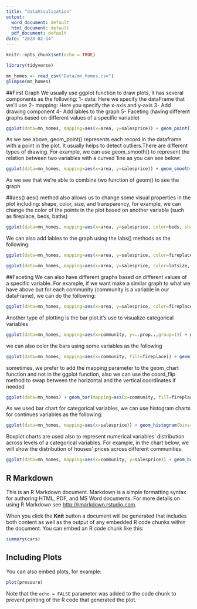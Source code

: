 ```yaml
---
title: "dataVisulization"
output:
  word_document: default
  html_document: default
  pdf_document: default
date: "2023-02-14"
---
```


```r
knitr::opts_chunk$set(echo = TRUE)
```
```r
library(tidyverse)

```
```r
mn_homes <- read_csv("Data/mn_homes.csv")
glimpse(mn_homes)

```

##First Graph 
We usually use ggplot function to draw plots, it has several components as the following:
1- data: Here we specify the dataFrame that we'll use 
2- mapping: Here you specify the x-axis and y-axis 
3- Add drawing component
4- Add lables to the graph
5- Faceting (having different graphs based on different values of a specific variable)
```r
ggplot(data=mn_homes, mapping=aes(x=area, y=salesprice)) + geom_point()
```
As we see above, geom_point() represents each record in the dataframe
with a point in the plot. It usually helps to detect outliers.There are different types of drawing. For example, we can use geom_smooth()
to represent the relation between two variables with a curved 1ine as you can see below:

```r
ggplot(data=mn_homes, mapping=aes(x=area, y=salesprice)) + geom_smooth() + geom_point()
```
As we see that we're able to combine two function of geom() to see the graph

##aes()
aes() method also allows us to change some visual properties in the plot including: shape, color, size, and transparency, for example, we can change the color of the points in the plot based on another variable (such as fireplace, beds, baths)
```r
ggplot(data=mn_homes, mapping=aes(x=area, y=salesprice, color=beds, shape=fireplace)) + geom_point()
```
We can also add lables to the graph using the labs() methods as the following: 
```r
ggplot(data=mn_homes, mapping=aes(x=area, y=salesprice, color=fireplace)) +geom_point() + labs(title="sales price VS area of homes in Minneapolis, MN", x="Area (square feet)", y="Sales Price (dollars)")
```

```r
ggplot(data=mn_homes, mapping=aes(x=area, y=salesprice, color=lotsize, size=fireplace)) + geom_point() + labs(title="sales price VS area of homes in Minneapolis, MN", x="Area (square feet)", y="Sales Price (dollars)")
```

##Faceting 
We can also have different graphs based on different values of a
specific variable. For example, if we want make a similar graph to what
we have above but for each community (community is a variable in our
dataFrame), we can do the following:
```r
ggplot(data=mn_homes, mapping=aes(x=area, y=salesprice, color=fireplace)) + geom_point() + labs(title="Sales price VS area of homes in Minneapolis, MN", x="Area (square feet)", y="Sales Price (dollars)") + facet_wrap(~community, nrow=2)
```

Another type of plotting is the bar plot.it's use to visualize categorical variables 
```r
ggplot(data=mn_homes, mapping=aes(x=community, y=..prop..,group=1)) + geom_bar()
```

we can also color the bars using some variables as the following 
```r
ggplot(data=mn_homes, mapping=aes(x=community, fill=fireplace)) + geom_bar()
```

sometimes, we prefer to add the mapping parameter to the geom_chart function and not in the ggplot function, also we can use the coord_flip method to swap between the horizontal and the vertical coordinates if needed 
```r
ggplot(data=mn_homes) + geom_bar(mapping=aes(x=community, fill=fireplace), position="dodge") + coord_flip()
```

As we used bar chart for categorical variables, we can use histogram charts for continues variables as the following:
```r
ggplot(data=mn_homes, mapping=aes(x=salesprice)) + geom_histogram(bins=10)
```

Boxplot charts are used also to represent numerical variables' distribution across levels of a categorical variables. For example, in the chart below, we will show the distribution of houses' prices across different communities.
```r
ggplot(data=mn_homes, mapping=aes(x=community, y=salesprice)) + geom_boxplot() + coord_flip()
```


## R Markdown

This is an R Markdown document. Markdown is a simple formatting syntax for authoring HTML, PDF, and MS Word documents. For more details on using R Markdown see <http://rmarkdown.rstudio.com>.

When you click the **Knit** button a document will be generated that includes both content as well as the output of any embedded R code chunks within the document. You can embed an R code chunk like this:

```r
summary(cars)
```

## Including Plots

You can also embed plots, for example:

```r
plot(pressure)
```

Note that the `echo = FALSE` parameter was added to the code chunk to prevent printing of the R code that generated the plot.
